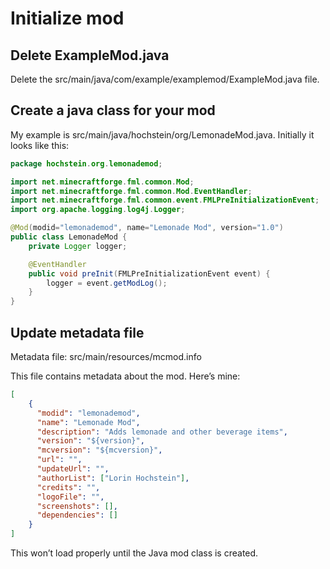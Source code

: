 # Initialize mod 

## Delete ExampleMod.java

Delete the src/main/java/com/example/examplemod/ExampleMod.java file.

## Create a java class for your mod

My example is src/main/java/hochstein/org/LemonadeMod.java. Initially it looks
like this:

```java
package hochstein.org.lemonademod;

import net.minecraftforge.fml.common.Mod;
import net.minecraftforge.fml.common.Mod.EventHandler;
import net.minecraftforge.fml.common.event.FMLPreInitializationEvent;
import org.apache.logging.log4j.Logger;

@Mod(modid="lemonademod", name="Lemonade Mod", version="1.0")
public class LemonadeMod {
    private Logger logger;

    @EventHandler
    public void preInit(FMLPreInitializationEvent event) {
        logger = event.getModLog();
    }
}
```


## Update metadata file

Metadata file: src/main/resources/mcmod.info 

This file contains metadata about the mod. Here's mine:

```json
[
    {
      "modid": "lemonademod",
      "name": "Lemonade Mod",
      "description": "Adds lemonade and other beverage items",
      "version": "${version}",
      "mcversion": "${mcversion}",
      "url": "",
      "updateUrl": "",
      "authorList": ["Lorin Hochstein"],
      "credits": "",
      "logoFile": "",
      "screenshots": [],
      "dependencies": []
    }
]
```

This won't load properly until the Java mod class is created.
